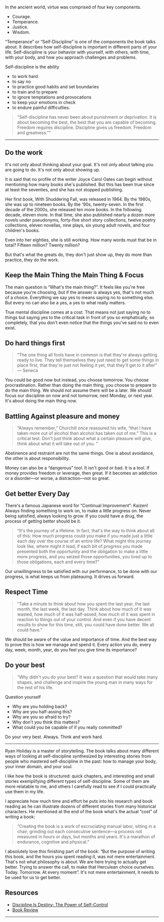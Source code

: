 <SmoothRender>

In the ancient world, virtue was comprised of four key components.

- Courage.
- Temperance.
- Justice.
- Wisdom.

“Temperance” or “Self-Discipline” is one of the components the book talks about. It describes how self-discipline is important in different parts of your life. Self-discipline is your behavior with yourself, with others, with time, with your body, and how you approach challenges and problems.

Self-discipline is the ability

- to work hard
- to say no
- to practice good habits and set boundaries
- to train and to prepare
- to ignore temptations and provocations
- to keep your emotions in check
- to endure painful difficulties.

> "Self-discipline has never been about punishment or deprivation. It is about becoming the best, the best that you are capable of becoming. Freedom requires discipline. Discipline gives us freedom. Freedom and greatness.""

---

## Do the work

It's not only about thinking about your goal. It's not only about talking you are going to do. It's not only about showing up.

It is said that no profile of the writer Joyce Carol Oates can begin without mentioning how many books she's published. But this has been true since at least the seventies, and she has not stopped publishing.

Her first book, With Shuddering Fall, was released in 1964. By the 1980s, she was up to nineteen books. By the '90s, twenty-seven. In the first decade of the 2000s, she released ten more books. In the following decade, eleven more. In that time, she also published nearly a dozen more novels under pseudonyms, forty-five short story collections, twelve poetry collections, eleven novellas, nine plays, six young adult novels, and four children's books.

Even into her eighties, she is still working. How many words must that be in total? Fifteen million? Twenty million?

But that's what the greats do, they don't just show up, they do more than practice, they do the work.

## Keep the Main Thing the Main Thing & Focus

The main question is “What's the main thing?”. It feels like you're free because you're choosing, but if the answer is always yes, that's not much of a choice. Everything we say yes to means saying no to something else. But every no can also be a yes, a yes to what really matters.

True mental discipline comes at a cost. That means not just saying no to things but saying yes to the critical task in front of you so emphatically, so completely, that you don't even notice that the things you've said no to even exist.

## Do hard things first

> “The one thing all fools have in common is that they're always getting ready to live. They tell themselves they just need to get some things in place first, that they're just not feeling it yet, that they'll get to it after” — Seneca

You could be good now but instead, you choose tomorrow. You choose procrastination. Rather than doing the main thing, you choose to prepare to do the main thing. We should not assume there will be a later. We should focus our discipline on now and not tomorrow, next Monday, or next year. It's about doing the main thing now.

## Battling Against pleasure and money

> “Always remember,” Churchill once reassured his wife, “that I have taken more out of alcohol than alcohol has taken out of me.” This is a critical test. Don't just think about what a certain pleasure will give, think about what it will take out of you. ”

Abstinence and restraint are not the same things. One is about avoidance, the other is about responsibility.

Money can also be a “dangerous” tool. It isn't good or bad. It is a tool. If money provides freedom or leverage, then great. If it becomes an addiction or a disorder—or worse, a distraction—not so great.

## Get better Every Day

There's a famous Japanese word for “Continual Improvement”: Kaizen! Always finding something to work on, to make a little progress on. Never being satisfied, always looking to grow. If you could have a drug, the process of getting better should be it.

> “It's the journey of a lifetime. In fact, that's the way to think about all of this: How much progress could you make if you made just a little each day over the course of an entire life? What might this journey look like, where might it lead, if each bit of progress you made presented both the opportunity and the obligation to make a little more progress, and you seized those opportunities, you lived up to those obligations, each and every time?”

Our unwillingness to be satisfied with our performance, to be done with our progress, is what keeps us from plateauing. It drives us forward.

## Respect Time

> “Take a minute to think about how you spent the last year, the last month, the last week, the last day. Think about how much of it was wasted, how much of it was half-assed, how much of it was spent in reaction to things out of your control. And even if you have decent results to show for this time, still, you could have done better. We all could have.”

We should be aware of the value and importance of time. And the best way to prove this is how we manage and spend it. Every action you do, every day, week, month, year, do you feel you give time its importance?

## Do your best

> “Why didn't you do your best? It was a question that would take many shapes, and challenge and inspire the young man in many ways for the rest of his life.

Question yourself

- Why are you holding back?
- Why are you half-assing this?
- Why are you so afraid to try?
- Why don't you think this matters?
- What could you be capable of if you really committed?

Do your very best. Always. Think and work hard.

---

Ryan Holiday is a master of storytelling. The book talks about many different ways of looking at self-discipline synthesized by interesting stories from people who mastered self-discipline in the past: how to manage your body, your inner domain, and your soul.

I like how the book is structured: quick chapters, and interesting and small stories exemplifying different types of self-discipline. Some of them are more relatable to me, and others I carefully read to see if I could practically use them in my life.

I appreciate how much time and effort he puts into his research and book reading as he can illustrate dozens of different stories from many historical characters. He mentioned at the end of the book what's the actual “cost” of writing a book:

> “Creating the book is a work of excruciating manual labor, sitting in a chair, grinding out each consecutive sentence—a process not measured in hours or days, but months and years. It's a marathon of endurance, cognitive and physical.”

I absolutely love this finishing part of the book: “But the purpose of writing this book, and the hours you spent reading it, was not mere entertainment. That's not what philosophy is about.
We are here trying to actually get better. Trying to answer the call, to make that Herculean choice ourselves. Today. Tomorrow. At every moment”. It's not mere entertainment, it needs to be used for us to get better.

## Resources

- [Discipline Is Destiny: The Power of Self-Control](https://www.amazon.com.br/Discipline-Destiny-Self-Control-Virtues-English-ebook/dp/B09PB1SB72/ref=sr_1_2)
- [Book Review](https://www.goodreads.com/review/show/5045949918?utm_source=iamtk.co&utm_medium=referral&utm_campaign=tk_newsletter)

---

</SmoothRender>
